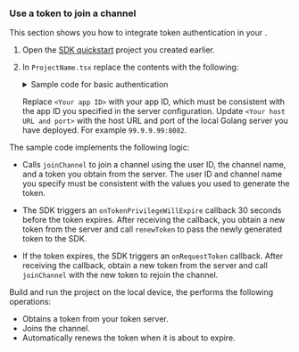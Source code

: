 <PlatformWrapper platform="react-native">

### Use a token to join a channel

This section shows you how to integrate token authentication in your <Vpl k="CLIENT" />.

1. Open the [SDK quickstart](../get-started/get-started-sdk) project you created earlier.

1. In `ProjectName.tsx` replace the contents with the following:

    <details>
    <summary>Sample code for basic authentication</summary>
    <CodeBlock language="js" showLineNumbers>
    {`import React, { useCallback, useEffect, useRef, useState } from 'react';
        PermissionsAndroid,
        Platform,
        SafeAreaView,
        ScrollView,
        StyleSheet,
        Switch,
        Text,
        View,
    } from 'react-native';

        ChannelProfileType,
        ClientRoleType,
        createAgoraRtcEngine,
        IRtcEngine,
        IRtcEngineEventHandler,
        RtcConnection,
        RtcSurfaceView,
    } from 'react-native-agora';

    // Define basic information
    const appId = '<Your app ID>';
    const channelName = 'test';
    const uid = 123; // Local user Uid

    const App = () => {
    const agoraEngineRef = useRef<IRtcEngine>(); // IRtcEngine instance
    const eventHandlerRef = useRef<IRtcEngineEventHandler>(); // IRtcEngine event handler
    const [token, setToken] = useState<string>(''); // RTC Token
    const [isJoined, setIsJoined] = useState(false); // Whether the local user has joined the channel
    const [isHost, setIsHost] = useState(true); // User role
    const [remoteUid, setRemoteUid] = useState(0); // Uid of remote user
    const [message, setMessage] = useState(''); // Message to the user

    // Send a request to obtain a token to the token server
    const fetchToken = useCallback(() => {
        // Token server URL example: http://12.123.1.123:8082/fetch_rtc_token
        const url = '<Your host URL and port>/fetch_rtc_token';
        const body = JSON.stringify({
        uid,
        ChannelName: channelName,
        role: isHost
            ? ClientRoleType.ClientRoleBroadcaster
            : ClientRoleType.ClientRoleAudience,
        });
        console.log('fetchToken', url, body);
        return fetch(url, {
            method: 'POST',
            body,
        })
        .then((res) => res.json())
        .then((res) => {
            showMessage('token ' + res.token + 'Already refreshed');
            if (+res.code === 200) {
            setToken(res.token);
            }
            return res;
        });
        }, [isHost]);

    // Use the obtained token to join the channel
    const join = useCallback(async () => {
        if (!token) {
            await fetchToken();
        } else {
        try {
            // After joining the channel, set the channel profile to live broadcast
            agoraEngineRef.current?.setChannelProfile(
            ChannelProfileType.ChannelProfileLiveBroadcasting
            );
            if (isHost) {
            agoraEngineRef.current?.startPreview();
            // Join the channel as a host
            agoraEngineRef.current?.joinChannel(token, channelName, uid, {
                publishCameraTrack: true,
                clientRoleType: ClientRoleType.ClientRoleBroadcaster,
            });
            } else {
            // Join the channel as audience
            agoraEngineRef.current?.joinChannel(token, channelName, uid, {
                clientRoleType: ClientRoleType.ClientRoleAudience,
            });
            }
        } catch (e) {
            console.log(e);
        }
    }
    }, [fetchToken, isHost, token]);

    const leave = () => {
        try {
            agoraEngineRef.current?.leaveChannel();
            setRemoteUid(0);
            setIsJoined(false);
            showMessage('Left the channel');
        } catch (e) {
            console.error(e);
        }
    };

    useEffect(() => {
        const setupVideoSDKEngine = async () => {
        try {
            if (Platform.OS === 'android') {
            await getPermission();
            }
            agoraEngineRef.current = createAgoraRtcEngine();
            eventHandlerRef.current = {
            onJoinChannelSuccess: () => {
                showMessage('Successfully joined the channel: ' + channelName);
                setIsJoined(true);
            },
            onUserJoined: (_connection, Uid) => {
                showMessage('Remote user ' + Uid + ' joined');
                setRemoteUid(Uid);
            },
            onUserOffline: (_connection, Uid) => {
                showMessage('Remote user ' + Uid + ' left the channel');
                setRemoteUid(0);
            },
            onTokenPrivilegeWillExpire(connection: RtcConnection, token: string) {
                showMessage('token ' + token + 'Expires soon');
                fetchToken();
            },
            onRequestToken(connection: RtcConnection) {
                showMessage('token expired');
                setToken('');
            },
            };
            const agoraEngine = agoraEngineRef.current;
            //Initialize engine
            agoraEngine.initialize({
                appId: appId,
                channelProfile: ChannelProfileType.ChannelProfileLiveBroadcasting,
            });
            // Register event handler
            agoraEngine.registerEventHandler(eventHandlerRef.current);
            // Start local video
            agoraEngine.enableVideo();
        } catch (e) {
            console.error(e);
        }
    };

        setupVideoSDKEngine();

        return () => {
            agoraEngineRef.current?.release();
        };
    }, []); // eslint-disable-line react-hooks/exhaustive-deps

    useEffect(() => {
        const checkJoined = () => {
        if (isJoined) {
            console.log('renewToken');
            // agoraEngineRef.current?.renewToken(token);
        } else {
            console.log('joinChannel');
            join();
        }
        };
        checkJoined();
    }, [token]); // eslint-disable-line react-hooks/exhaustive-deps

    // Render the user interface
    return (
        <SafeAreaView style={styles.main}>
        <Text style={styles.head}>Agora SDK Quickstart</Text>
        <View style={styles.btnContainer}>
            <Text onPress={join} style={styles.button}>
            Join channel
            </Text>
            <Text onPress={leave} style={styles.button}>
            Leave Channel
            </Text>
        </View>
        <View style={styles.btnContainer}>
            <Text>Audience</Text>
            <Switch
            onValueChange={(switchValue) => {
                setIsHost(switchValue);
                if (isJoined) {
                leave();
                }
            }}
            value={isHost}
            />
            <Text>Host</Text>
        </View>
        <ScrollView
            style={styles.scroll}
            contentContainerStyle={styles.scrollContainer}
        >
            {isJoined ? (
            <React.Fragment key={0}>
                <RtcSurfaceView canvas={{ uid: 0 }} style={styles.videoView} />
                <Text>Local user uid: {uid}</Text>
            </React.Fragment>
            ) : (
            <Text>Join a channel</Text>
            )}
            {isJoined && !isHost && remoteUid !== 0 ? (
            <React.Fragment key={remoteUid}>
                <RtcSurfaceView
                canvas={{ uid: remoteUid }}
                style={styles.videoView}
                />
                <Text>Remote user uid: {remoteUid}</Text>
            </React.Fragment>
            ) : (
            <Text>{isJoined && !isHost ? 'Wait for a remote user to join' : ''}</Text>
            )}
            <Text style={styles.info}>{message}</Text>
        </ScrollView>
        </SafeAreaView>
    );

    // Show message
    function showMessage(msg: string) {
        console.info(msg);
        setMessage(msg);
    }
    };

    // Define user interface style
    const styles = StyleSheet.create({
        button: {
            paddingHorizontal: 25,
            paddingVertical: 4,
            fontWeight: 'bold',
            color: '#ffffff',
            backgroundColor: '#0055cc',
            margin: 5,
        },
        main: { flex: 1, alignItems: 'center' },
        scroll: { flex: 1, backgroundColor: '#ddeeff', width: '100%' },
        scrollContainer: { alignItems: 'center' },
        videoView: { width: '90%', height: 200 },
        btnContainer: { flexDirection: 'row', justifyContent: 'center' },
        head: { fontSize: 20 },
        info: { backgroundColor: '#ffffe0', paddingHorizontal: 8, color: '#0000ff' },
    });

    const getPermission = async () => {
        if (Platform.OS === 'android') {
            await PermissionsAndroid.requestMultiple([
            'android.permission.RECORD_AUDIO',
            'android.permission.CAMERA',
            ]);
        }
    };

    </CodeBlock>
    </details>

    Replace `<Your app ID>` with your app ID, which must be consistent with the app ID you specified in the server configuration. Update `<Your host URL and port>` with the host URL and port of the local Golang server you have deployed. For example `99.9.9.99:8082`.

The sample code implements the following logic:

* Calls `joinChannel` to join a channel using the user ID, the channel name, and a token you obtain from the server. The user ID and channel name you specify must be consistent with the values you used to generate the token.

* The SDK triggers an `onTokenPrivilegeWillExpire` callback 30 seconds before the token expires. After receiving the callback, you obtain a new token from the server and call `renewToken` to pass the newly generated token to the SDK.

* If the token expires, the SDK triggers an `onRequestToken` callback. After receiving the callback, obtain a new token from the server and call `joinChannel` with the new token to rejoin the channel.

Build and run the project on the local device, the <Vpl k="CLIENT" /> performs the following operations:

* Obtains a token from your token server.
* Joins the channel.
* Automatically renews the token when it is about to expire. 

</PlatformWrapper>
